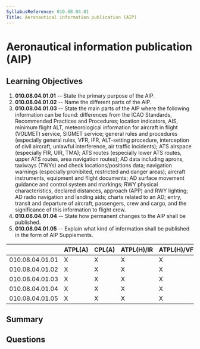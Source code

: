 ```yaml
---
SyllabusReference: 010.08.04.01
Title: Aeronautical information publication (AIP)
---
```


# Aeronautical information publication (AIP)

## Learning Objectives

1.  **010.08.04.01.01** -- State the primary purpose of the AIP.
2.  **010.08.04.01.02** -- Name the different parts of the AIP.
3.  **010.08.04.01.03** -- State the main parts of the AIP where the following
    information can be found: differences from the ICAO Standards, Recommended
    Practices and Procedures; location indicators, AIS, minimum flight ALT,
    meteorological information for aircraft in flight (VOLMET) service, SIGMET
    service; general rules and procedures (especially general rules, VFR, IFR,
    ALT-setting procedure, interception of civil aircraft, unlawful interference,
    air traffic incidents); ATS airspace (especially FIR, UIR, TMA); ATS routes
    (especially lower ATS routes, upper ATS routes, area navigation routes); AD
    data including aprons, taxiways (TWYs) and check locations/positions data;
    navigation warnings (especially prohibited, restricted and danger areas);
    aircraft instruments, equipment and flight documents; AD surface movement
    guidance and control system and markings; RWY physical characteristics,
    declared distances, approach (APP) and RWY lighting; AD radio navigation and
    landing aids; charts related to an AD; entry, transit and departure of
    aircraft, passengers, crew and cargo, and the significance of this
    information to flight crew.
4.  **010.08.04.01.04** -- State how permanent changes to the AIP shall be
    published.
5.  **010.08.04.01.05** -- Explain what kind of information shall be published in
    the form of AIP Supplements.

|                 | ATPL(A) | CPL(A) | ATPL(H)/IR | ATPL(H)/VFR | CPL(H) | IR | CBIR(A) |
| --------------- | ------- | ------ | ---------- | ----------- | ------ | -- | ------- |
| 010.08.04.01.01 | X       | X      | X          | X           | X      | X  |         |
| 010.08.04.01.02 | X       | X      | X          | X           | X      | X  |         |
| 010.08.04.01.03 | X       | X      | X          | X           | X      | X  | X       |
| 010.08.04.01.04 | X       | X      | X          | X           | X      | X  |         |
| 010.08.04.01.05 | X       | X      | X          | X           | X      | X  |         |

## Summary

## Questions
